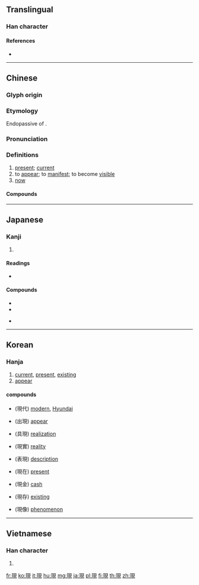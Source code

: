 {{also|现}}
==Translingual==

===Han character===
{{Han char|rn=96|rad=玉|as=07|sn=11|four=16110|canj=MGBUU|ids=⿰𤣩見}}

====References====
* {{Han ref|kx=0732.220|dkj=21004|dj=1143.180|hdz=21116.030|uh=73FE|ud=29694|bh=B27B|bd=45691}}

----

==Chinese==
{{zh-forms|s=现}}

===Glyph origin===
{{Han compound|玉|見|ls=psc|c1=s|c2=p|t1=jewel}}

===Etymology===
Endopassive of {{och-l|見|tr=*keːns}}.

===Pronunciation===
{{zh-pron
|m=xiàn
|c=jin6
|c-t=yen5
|g=xien5
|h=pfs=hien
|md=hiêng
|mn=hiān/hiàn
|mn_note=hiàn - probably substitute for {{zh-l|*獻}}
|mn-t=hing7/hêng7/hiang7
|mn-t_note=hing7 - Chaozhou; hêng7 - Jieyang; hiang7 - Chaoyang, Puning, Huilai
|w=3hhi
|x=xian5
|mc=y
|oc=y
|ma=y
|cat=v,adv,a
}}

===Definitions===
{{zh-hanzi}}

# [[present]]; [[current]]
# to [[appear]]; to [[manifest]]; to become [[visible]]
# [[now]]

====Compounds====
{{zh-der|現在|現代|一切現成|丟人現眼|乍現|兌現|公告現值|再現|凝血現象|出現|吃現成|吃現成飯|呈現|圖窮匕現|安於現狀|實現|封鎖現場|展現|平分售現|忽隱忽現|愛現|應物現形|打嘴現世|投現|撿現成|映現|曇花一現|曙光乍現|毛細現象|活現|活神活現|活靈活現|活龍活現|浮現|湊現成|湧現|犯罪現場|現下|現世|現世報|現世寶|現世現報|現世界|現今|現代主義|現代人|現代化|現代史|現代建築|現代繪畫|現代舞|現代芭蕾|現代藝術|現代詩|現任|現值|現出|現出原身|現前|現勢|現址|現場|現場節目|現大洋|現存|現實|現實主義|現弄|現形|現役|現役軍人|現成|現成話|現成飯|現時|現時報|現期|現款|現況|現洋|現狀|現現成成|現眼|現職|現行|現行法|現行犯|現象|現貨|現貨市場|現買現賣|現賣|現身|現身說法|現金|現金帳|現金救助|現金給付|現金股利|現鈔|現錢|現階段|發現|發現學習|社會現象|神氣活現|競合現象|第一現場|節目現場|聖嬰現象|自我實現|自我表現|自然現象|良心發現|若隱若現|虹吸現象|表現|表現主義|貼現|貼現率|貼現窗口|退化現象|退現|重現|重現江湖|重貼現率|針孔現象|閃現|隱現|顯現|體現}}

----

==Japanese==

===Kanji===
{{ja-kanji|grade=5|rs=玉07}}

# {{defn|lang=ja|sort=玉07}}

====Readings====
* {{ja-readings|goon=[[げん]] (gen)|kanon=[[けん]] (ken)|kun=[[あらわれる]] (arawareru), [[あらわす]] (arawasu), [[うつつ]] (utsutsu)}}

====Compounds====
{{top2}}
* {{m|ja|現代||the present day, modern times|tr=[[げんだい]], [[gendai]]|sc=Jpan}}
* {{m|ja|現金||cash|tr=[[げんきん]], [[genkin]]|sc=Jpan}}
{{mid2}}
* {{m|ja|現在地||you are here|tr=[[げんざいち]], [[genzaichi]]|sc=Jpan}}
{{bottom}}

----

==Korean==

===Hanja===
{{ko-hanja|hangeul=[[현]]|eumhun=}}

# [[current]], [[present]], [[existing]]
# [[appear]]

====compounds====
* {{l|ko|현대}}(現代) [[modern]], [[Hyundai]]
* {{l|ko|출현}}(出現) [[appear]]
* {{l|ko|구현}}(具現) [[realization]]
* {{l|ko|현실}}(現實) [[reality]]
* {{l|ko|표현}}(表現) [[description]]
* {{l|ko|현재}}(現在) [[present]]
* {{l|ko|현금}}(現金) [[cash]]
* {{l|ko|현존}}(現存) [[existing]]
* {{l|ko|현상}}(現像) [[phenomenon]]

----

==Vietnamese==

===Han character===
{{vi-hantu|[[hiện]], [[hẹn]], [[kén]]|rs=玉07}}

# {{defn|lang=vi|sort=玉07}}

[[fr:現]]
[[ko:現]]
[[it:現]]
[[hu:現]]
[[mg:現]]
[[ja:現]]
[[pl:現]]
[[fi:現]]
[[th:現]]
[[zh:現]]